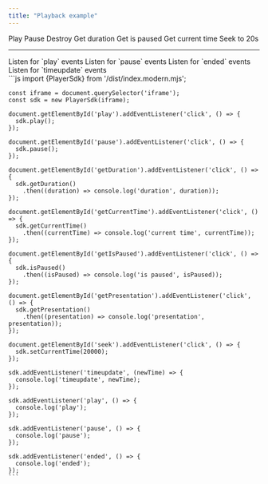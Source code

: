 ```yaml
---
title: "Playback example"
---
```



<Playground url={IFRAME_URL}>
  <div slot="actions">
    <div className="playground-actions-container">
      <PlaygroundButton type="command" command="play">Play</PlaygroundButton>
      <PlaygroundButton type="command" command="pause">Pause</PlaygroundButton>
      <PlaygroundButton type="command" command="destroy">Destroy</PlaygroundButton>
      <PlaygroundButton type="get" command="getDuration">Get duration</PlaygroundButton>
      <PlaygroundButton type="get" command="isPaused">Get is paused</PlaygroundButton>
      <PlaygroundButton type="get" command="getCurrentTime">Get current time</PlaygroundButton>
      <PlaygroundButton type="set" command="setCurrentTime" value={20000}>Seek to 20s</PlaygroundButton>
    </div>
    <hr/>
    <PlaygroundCheckbox id="playAddEventListener" checked={true} event="play">Listen for `play` events</PlaygroundCheckbox>
    <PlaygroundCheckbox id="pauseAddEventListener" checked={true} event="pause">Listen for `pause` events</PlaygroundCheckbox>
    <PlaygroundCheckbox id="endedAddEventListener" checked={true} event="ended">Listen for `ended` events</PlaygroundCheckbox>
    <PlaygroundCheckbox id="timeupdateAddEventListener" checked={true} event="timeupdate">Listen for `timeupdate` events</PlaygroundCheckbox>
  </div>

  <div slot="code">
    ```js
    import {PlayerSdk} from '/dist/index.modern.mjs';

    const iframe = document.querySelector('iframe');
    const sdk = new PlayerSdk(iframe);

    document.getElementById('play').addEventListener('click', () => {
      sdk.play();
    });

    document.getElementById('pause').addEventListener('click', () => {
      sdk.pause();
    });

    document.getElementById('getDuration').addEventListener('click', () => {
      sdk.getDuration()
        .then((duration) => console.log('duration', duration));
    });

    document.getElementById('getCurrentTime').addEventListener('click', () => {
      sdk.getCurrentTime()
        .then((currentTime) => console.log('current time', currentTime));
    });

    document.getElementById('getIsPaused').addEventListener('click', () => {
      sdk.isPaused()
        .then((isPaused) => console.log('is paused', isPaused));
    });

    document.getElementById('getPresentation').addEventListener('click', () => {
      sdk.getPresentation()
        .then((presentation) => console.log('presentation', presentation));
    });

    document.getElementById('seek').addEventListener('click', () => {
      sdk.setCurrentTime(20000);
    });

    sdk.addEventListener('timeupdate', (newTime) => {
      console.log('timeupdate', newTime);
    });

    sdk.addEventListener('play', () => {
      console.log('play');
    });

    sdk.addEventListener('pause', () => {
      console.log('pause');
    });

    sdk.addEventListener('ended', () => {
      console.log('ended');
    });
    ```
  </div>
</Playground>
